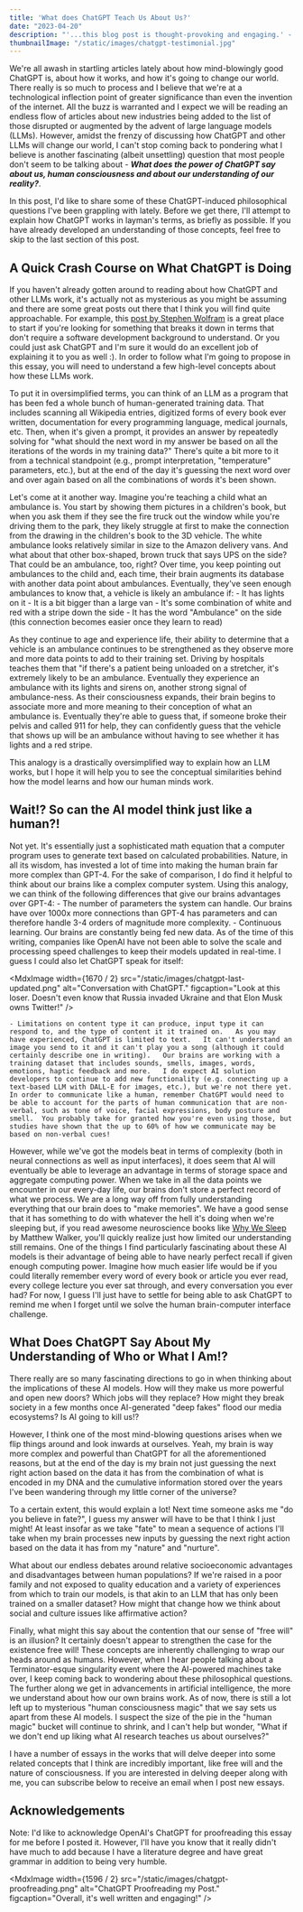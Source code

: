 ```yaml
---
title: 'What does ChatGPT Teach Us About Us?'
date: "2023-04-20"
description: "'...this blog post is thought-provoking and engaging.' - ChatGPT"
thumbnailImage: "/static/images/chatgpt-testimonial.jpg"
---
```


We're all awash in startling articles lately about how mind-blowingly good ChatGPT is, about how it works, and how it's going to change our world.   There really is so much to process and I believe that we're at a technological inflection point of greater significance than even the invention of the internet.   All the buzz is warranted and I expect we will be reading an endless flow of articles about new industries being added to the list of those disrupted or augmented by the advent of large language models (LLMs).   However, amidst the frenzy of discussing how ChatGPT and other LLMs will change our world, I can't stop coming back to pondering what I believe is another fascinating (albeit unsettling) question that most people don't seem to be talking about - __*What does the power of ChatGPT say about us, human consciousness and about our understanding of our reality?*__.   

In this post, I'd like to share some of these ChatGPT-induced philosophical questions I've been grappling with lately.  Before we get there, I'll attempt to explain how ChatGPT works in layman's terms, as briefly as possible.   If you have already developed an understanding of those concepts, feel free to skip to the last section of this post. 

## A Quick Crash Course on What ChatGPT is Doing

If you haven't already gotten around to reading about how ChatGPT and other LLMs work, it's actually not as mysterious as you might be assuming and there are some great posts out there that I think you will find quite approachable.  For example, this [post by Stephen Wolfram](https://writings.stephenwolfram.com/2023/02/what-is-chatgpt-doing-and-why-does-it-work/) is a great place to start if you're looking for something that breaks it down in terms that don't require a software development background to understand.  Or you could just ask ChatGPT and I'm sure it would do an excellent job of explaining it to you as well :).   In order to follow what I'm going to propose in this essay, you will need to understand a few high-level concepts about how these LLMs work.   

To put it in oversimplified terms, you can think of an LLM as a program that has been fed a whole bunch of human-generated training data.   That includes scanning all Wikipedia entries, digitized forms of every book ever written, documentation for every programming language, medical journals, etc.  Then, when it's given a prompt, it provides an answer by repeatedly solving for "what should the next word in my answer be based on all the iterations of the words in my training data?"  There's quite a bit more to it from a technical standpoint (e.g., prompt interpretation, "temperature" parameters, etc.), but at the end of the day it's guessing the next word over and over again based on all the combinations of words it's been shown.   

Let's come at it another way.  Imagine you're teaching a child what an ambulance is.   You start by showing them pictures in a children's book, but when you ask them if they see the fire truck out the window while you're driving them to the park, they likely struggle at first to make the connection from the drawing in the children's book to the 3D vehicle.   The white ambulance looks relatively similar in size to the Amazon delivery vans.  And what about that other box-shaped, brown truck that says UPS on the side?  That could be an ambulance, too, right?   Over time, you keep pointing out ambulances to the child and, each time, their brain augments its database with another data point about ambulances.   Eventually, they've seen enough ambulances to know that, a vehicle is likely an ambulance if:
    - It has lights on it
    - It is a bit bigger than a large van
    - It's some combination of white and red with a stripe down the side
    - It has the word "Ambulance" on the side (this connection becomes easier once they learn to read)

As they continue to age and experience life, their ability to determine that a vehicle is an ambulance continues to be strengthened as they observe more and more data points to add to their training set.   Driving by hospitals teaches them that "if there's a patient being unloaded on a stretcher, it's extremely likely to be an ambulance.   Eventually they experience an ambulance with its lights and sirens on, another strong signal of ambulance-ness.   As their consciousness expands, their brain begins to associate more and more meaning to their conception of what an ambulance is.   Eventually they're able to guess that, if someone broke their pelvis and called 911 for help, they can confidently guess that the vehicle that shows up will be an ambulance without having to see whether it has lights and a red stripe.  

This analogy is a drastically oversimplified way to explain how an LLM works, but I hope it will help you to see the conceptual similarities behind how the model learns and how our human minds work.   

## Wait!?  So can the AI model think just like a human?!

Not yet.   It's essentially just a sophisticated math equation that a computer program uses to generate text based on calculated probabilities.    Nature, in all its wisdom, has invested a lot of time into making the human brain far more complex than GPT-4.   For the sake of comparison, I do find it helpful to think about our brains like a complex computer system.   Using this analogy, we can think of the following differences that give our brains advantages over GPT-4:
    - The number of parameters the system can handle.  Our brains have over 1000x more connections than GPT-4 has parameters and can therefore handle 3-4 orders of magnitude more complexity.
    - Continuous learning.   Our brains are constantly being fed new data.   As of the time of this writing, companies like OpenAI have not been able to solve the scale and processing speed challenges to keep their models updated in real-time.   I guess I could also let ChatGPT speak for itself:

<MdxImage
    width={1670 / 2}
	src="/static/images/chatgpt-last-updated.png"
    alt="Conversation with ChatGPT."
	figcaption="Look at this loser.   Doesn't even know that Russia invaded Ukraine and that Elon Musk owns Twitter!"
/>
  
    - Limitations on content type it can produce, input type it can respond to, and the type of content it it trained on.   As you may have experienced, ChatGPT is limited to text.   It can't understand an image you send to it and it can't play you a song (although it could certainly describe one in writing).   Our brains are working with a training dataset that includes sounds, smells, images, words, emotions, haptic feedback and more.   I do expect AI solution developers to continue to add new functionality (e.g. connecting up a text-based LLM with DALL-E for images, etc.), but we're not there yet.   In order to communicate like a human, remember ChatGPT would need to be able to account for the parts of human communication that are non-verbal, such as tone of voice, facial expressions, body posture and smell.  You probably take for granted how you're even using those, but studies have shown that the up to 60% of how we communicate may be based on non-verbal cues!

However, while we've got the models beat in terms of complexity (both in neural connections as well as input interfaces), it does seem that AI will eventually be able to leverage an advantage in terms of storage space and aggregate computing power.    When we take in all the data points we encounter in our every-day life, our brains don't store a perfect record of what we process.   We are a long way off from fully understanding everything that our brain does to "make memories".  We have a good sense that it has something to do with whatever the hell it's doing when we're sleeping but, if you read awesome neuroscience books like [Why We Sleep](https://www.amazon.com/Why-We-Sleep-Unlocking-Dreams/dp/1501144316) by Matthew Walker, you'll quickly realize just how limited our understanding still remains.   One of the things I find particularly fascinating about these AI models is their advantage of being able to have nearly perfect recall if given enough computing power.   Imagine how much easier life would be if you could literally remember every word of every book or article you ever read, every college lecture you ever sat through, and every conversation you ever had?  For now, I guess I'll just have to settle for being able to ask ChatGPT to remind me when I forget until we solve the human brain-computer interface challenge.   

## What Does ChatGPT Say About My Understanding of Who or What I Am!?

There really are so many fascinating directions to go in when thinking about the implications of these AI models.   How will they make us more powerful and open new doors?   Which jobs will they replace?   How might they break society in a few months once AI-generated "deep fakes" flood our media ecosystems?   Is AI going to kill us!?

However, I think one of the most mind-blowing questions arises when we flip things around and look inwards at ourselves.   Yeah, my brain is way more complex and powerful than ChatGPT for all the aforementioned reasons, but at the end of the day is my brain not just guessing the next right action based on the data it has from the combination of what is encoded in my DNA and the cumulative information stored over the years I've been wandering through my little corner of the universe?  

To a certain extent, this would explain a lot!   Next time someone asks me "do you believe in fate?", I guess my answer will have to be that I think I just might!  At least insofar as we take "fate" to mean a sequence of actions I'll take when my brain processes new inputs by guessing the next right action based on the data it has from my "nature" and "nurture".    

What about our endless debates around relative socioeconomic advantages and disadvantages between human populations?   If we're raised in a poor family and not exposed to quality education and a variety of experiences from which to train our models, is that akin to an LLM that has only been trained on a smaller dataset?  How might that change how we think about social and culture issues like affirmative action?

Finally, what might this say about the contention that our sense of "free will" is an illusion?   It certainly doesn't appear to strengthen the case for the existence free will!   These concepts are inherently challenging to wrap our heads around as humans.   However, when I hear people talking about a Terminator-esque singularity event where the AI-powered machines take over, I keep coming back to wondering about these philosophical questions.   The further along we get in advancements in artificial intelligence, the more we understand about how our own brains work.   As of now, there is still a lot left up to mysterious "human consciousness magic" that we say sets us apart from these AI models.   I suspect the size of the pie in the "human magic" bucket will continue to shrink, and I can't help but wonder, "What if we don't end up liking what AI research teaches us about ourselves?"

I have a number of essays in the works that will delve deeper into some related concepts that I think are incredibly important, like free will and the nature of consciousness.   If you are interested in delving deeper along with me, you can subscribe below to receive an email when I post new essays.

## Acknowledgements

Note: I'd like to acknowledge OpenAI's ChatGPT for proofreading this essay for me before I posted it.  However, I'll have you know that it really didn't have much to add because I have a literature degree and have great grammar in addition to being very humble. 

<MdxImage
    width={1596 / 2}
	src="/static/images/chatgpt-proofreading.png"
    alt="ChatGPT Proofreading my Post."
	figcaption="Overall, it's well written and engaging!"
/>